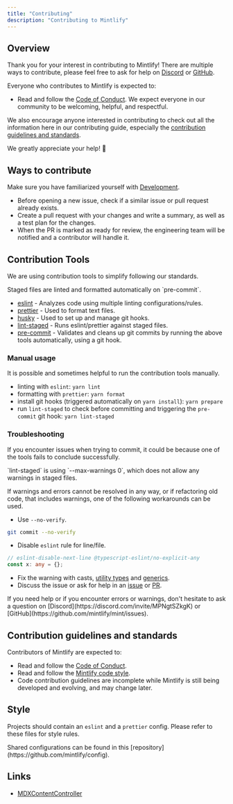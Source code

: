 ```yaml
---
title: "Contributing"
description: "Contributing to Mintlify"
---
```


## Overview

Thank you for your interest in contributing to Mintlify! There are multiple ways to
contribute, please feel free to ask for help on [Discord](https://discord.com/invite/MPNgtSZkgK) or
[GitHub](https://github.com/mintlify/mint/issues).

Everyone who contributes to Mintlify is expected to:

- Read and follow the [Code of Conduct](/code-of-conduct). We expect
  everyone in our community to be welcoming, helpful, and respectful.

We also encourage anyone interested in contributing to check out all the
information here in our contributing guide, especially the
[contribution guidelines and standards](/contributing/#contribution-guidelines-and-standards).

We greatly appreciate your help! 💚

## Ways to contribute

Make sure you have familiarized yourself with [Development](/development).

- Before opening a new issue, check if a similar issue or pull request already exists.
- Create a pull request with your changes and write a summary,
  as well as a test plan for the changes.
- When the PR is marked as ready for review,
  the engineering team will be notified and a contributor will handle it.

## Contribution Tools

We are using contribution tools to simplify following our standards.

<Info>
  Staged files are linted and formatted automatically on `pre-commit`.
</Info>

- [eslint](https://www.npmjs.com/package/eslint) - Analyzes code using multiple linting configurations/rules.
- [prettier](https://www.npmjs.com/package/prettier) - Used to format text files.
- [husky](https://www.npmjs.com/package/husky) - Used to set up and manage git hooks.
- [lint-staged](https://www.npmjs.com/package/lint-staged) - Runs eslint/prettier against staged files.
- [pre-commit](https://git-scm.com/book/en/v2/Customizing-Git-Git-Hooks) - Validates and cleans up git commits
  by running the above tools automatically, using a git hook.

### Manual usage

It is possible and sometimes helpful to run the contribution tools manually.

- linting with `eslint`: `yarn lint`
- formatting with `prettier`: `yarn format`
- install git hooks (triggered automatically on `yarn install`): `yarn prepare`
- run `lint-staged` to check before committing and triggering the `pre-commit` git hook: `yarn lint-staged`

### Troubleshooting

If you encounter issues when trying to commit,
it could be because one of the tools fails to conclude successfully.

<Warning>
  `lint-staged` is using `--max-warnings 0`, which does not allow any warnings
  in staged files.
</Warning>

If warnings and errors cannot be resolved in any way,
or if refactoring old code, that includes warnings,
one of the following workarounds can be used.

- Use `--no-verify`.

```bash
git commit --no-verify
```

- Disable `eslint` rule for line/file.

```ts
// eslint-disable-next-line @typescript-eslint/no-explicit-any
const x: any = {};
```

- Fix the warning with casts, [utility types](https://www.typescriptlang.org/docs/handbook/utility-types.html) and [generics](https://www.typescriptlang.org/docs/handbook/2/generics.html).
- Discuss the issue or ask for help in an [issue](https://github.com/mintlify/mint/issues) or [PR](https://github.com/mintlify/mint/pulls).

<Tip>
  If you need help or if you encounter errors or warnings, don't hesitate to ask
  a question on [Discord](https://discord.com/invite/MPNgtSZkgK) or
  [GitHub](https://github.com/mintlify/mint/issues).
</Tip>

## Contribution guidelines and standards

Contributors of Mintlify are expected to:

- Read and follow the [Code of Conduct](/code-of-conduct).
- Read and follow the [Mintlify code style](/contributing/#style).
- Code contribution guidelines are incomplete while Mintlify is still being developed and evolving,
  and may change later.

## Style

Projects should contain an `eslint` and a `prettier` config.
Please refer to these files for style rules.

<Tip>
  Shared configurations can be found in this
  [repository](https://github.com/mintlify/config).
</Tip>

## Links

- [MDXContentController](/code/mdx-content-controller)
